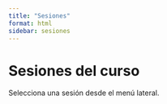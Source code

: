 ```yaml
---
title: "Sesiones"
format: html
sidebar: sesiones
---
```


# Sesiones del curso

Selecciona una sesión desde el menú lateral.

